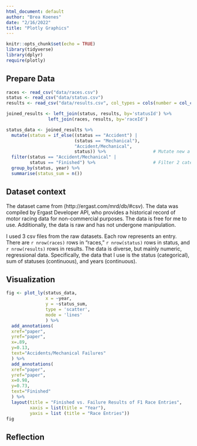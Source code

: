 ```yaml
---
html_document: default
author: "Brea Koenes"
date: "2/16/2022"
title: "Plotly Graphics"
---
```


```r
knitr::opts_chunk$set(echo = TRUE)
library(tidyverse)
library(dplyr)
require(plotly)
```

## Prepare Data
```r
races <- read_csv("data/races.csv")
status <- read_csv("data/status.csv")
results <- read_csv("data/results.csv", col_types = cols(number = col_character()))
```

```r
joined_results <- left_join(status, results, by='statusId') %>%
                left_join(races, results, by='raceId')
```

```r
status_data <- joined_results %>%
  mutate(status = if_else((status == "Accident") |
                          (status == "Mechanical"),
                          "Accident/Mechanical",
                          status)) %>%                  # Mutate new a new category
  filter(status == "Accident/Mechanical" |
         status == "Finished") %>%                      # Filter 2 categories
  group_by(status, year) %>% 
  summarise(status_sum = n())
```

## Dataset context
The dataset came from (http://ergast.com/mrd/db/#csv). The data was compiled by Ergast Developer API, who provides a historical record of motor racing data for non-commercial purposes. The data is free for me to use. Additionally, the data is raw and has not undergone manipulation.

I used 3 csv files from the raw datasets. Each row represents an entry. There are `r nrow(races)` rows in "races," `r nrow(status)` rows in status, and `r nrow(results)` rows in results. The data is diverse, but mainly numeric, regressional data. Specifically, the data that I use is the status (categorical), sum of statuses (continuous), and years (continuous).

## Visualization
```r
fig <- plot_ly(status_data, 
               x = ~year, 
               y = ~status_sum, 
               type = 'scatter', 
               mode = 'lines'
               ) %>% 
  add_annotations(
  xref="paper",
  yref="paper",
  x=.89,
  y=0.13,
  text="Accidents/Mechanical Failures"
  ) %>%
  add_annotations(
  xref="paper",
  yref="paper",
  x=0.98,
  y=0.73,
  text="Finished"
  ) %>% 
  layout(title = "Finished vs. Failure Results of F1 Race Entries",
         xaxis = list(title = "Year"),
         yaxis = list (title = "Race Entries"))
fig
```

## Reflection


